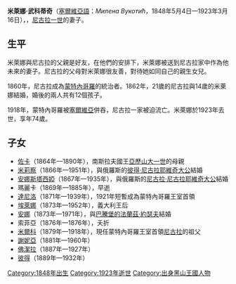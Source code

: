 {{Expand language|1=en|time=2020-08-02T04:24:21+00:00}}
{{Unreferenced|time=2020-08-02T04:24:21+00:00}}
{{Infobox royalty|consort=yes
| name        = 米萊娜·武科蒂奇
| image       = Queen of Montenegro.jpg
| succession  = 蒙特內哥羅親王妃
| reign       = 1862年11月8日 — 1910年8月28日
| succession1 = 蒙特內哥羅王后
| reign1      = 1910年8月28日 — 1918年11月26日
| birth_date  = {{birth date|1848|5|4|df=y}}
| birth_place = [[黑山公國|蒙特內哥羅親王國]][[采蒂涅|采蒂涅]]
| death_date  = {{death date and age|1923|3|16|1848|5|4|df=y}}
| death_place = [[法蘭西第三共和國|法蘭西第三共和國]][[昂蒂布|昂蒂布]]
| spouse      = {{marriage|[[尼古拉一世_(蒙特內哥羅)|尼古拉一世]]|1862|1921|end=夫逝}}
| issue       = [[蒙特內哥羅的佐卡|佐卡公主]]<br>[[蒙特內哥羅的米莉察|米莉察公主]]<br>[[蒙特內哥羅的安娜斯塔西婭|安娜斯塔西婭公主]]<br>[[達尼洛王儲|達尼洛王儲]]<br>[[埃萊娜_(意大利王后)|埃萊娜公主]]<br>[[蒙特內哥羅的安娜|安娜公主]]<br>[[蒙特內哥羅的米爾科|米爾科王子]]<br>[[蒙特內哥羅的謝妮亞|謝妮亞公主]]<br>[[蒙特內哥羅的佛潔拉|佛潔拉公主]]<br>[[蒙特內哥羅的彼得|彼得王子]]
| father      = [[皮塔爾·武科蒂奇|皮塔爾·武科蒂奇]]
| mother      = 耶勒娜·弗耶夫蒂奇
| religion    = [[東正教|東正教]]
| signature   = SMilena.JPG
}}
'''米萊娜·武科蒂奇'''（[[塞爾維亞語|塞爾維亞語]]：''Милена Вукотић''，1848年5月4日—1923年3月16日），{{le|蒙特內哥羅王后|List of Montenegrin consorts}}，[[尼古拉一世_(蒙特內哥羅)|尼古拉一世]]的妻子。

== 生平 ==
米萊娜與尼古拉的父親是好友，在他們的安排下，米萊娜被送到尼古拉家中作為他未來的妻子。尼古拉的父母對米萊娜很友善，對待她如同自己的親生女兒。

1860年，尼古拉成為[[黑山公國|蒙特內哥羅]]的統治者。1862年，21歲的尼古拉與14歲的米萊娜結婚，婚後的兩人共有12個孩子。

1918年，蒙特內哥羅被[[塞尔维亚王国_(近代)|塞爾維亞]]併吞，尼古拉一家被迫流亡。米萊娜於1923年去世，享年74歲。

== 子女 ==
* [[蒙特內哥羅的佐卡|佐卡]]（1864年—1890年），南斯拉夫國王[[亞歷山大一世_(南斯拉夫)|亞歷山大一世]]的母親
* [[蒙特內哥羅的米莉察|米莉察]]（1866年—1951年），與俄羅斯的[[彼得·尼古拉耶維奇大公|彼得·尼古拉耶維奇大公]]結婚
* [[蒙特內哥羅的安娜斯塔西婭|安娜斯塔西婭]]（1867年—1935年），與俄羅斯的[[尼古拉·尼古拉耶維奇大公_(1856-1929)|尼古拉·尼古拉耶維奇大公]]結婚
* 瑪麗卡（1869年—1885年），早逝
* [[達尼洛王儲|達尼洛]]（1871年—1939年），1921年短暫成為蒙特內哥羅王室首領
* [[蒙特內哥羅的埃萊娜|埃萊娜]]（1873年—1952年），義大利王后
* [[蒙特內哥羅的安娜|安娜]]（1873年—1971年），與[[弗朗西斯·約瑟夫王子_(巴騰堡)|巴騰堡的法蘭茲·約瑟夫]]結婚
* 索菲亞（1876年—1876年），夭折
* [[蒙特內哥羅的米爾科|米爾科]]（1879年—1918年），現任蒙特內哥羅王室首領[[尼古拉_(蒙特內哥羅王儲)|尼古拉]]的祖父
* [[蒙特內哥羅的謝妮亞|謝妮亞]]（1881年—1960年）
* [[蒙特內哥羅的佛潔拉|佛潔拉]]（1887年—1927年）
* [[蒙特內哥羅的彼得|彼得]]（1889年—1932年）

[[Category:1848年出生|Category:1848年出生]]
[[Category:1923年逝世|Category:1923年逝世]]
[[Category:出身黑山王國人物|Category:出身黑山王國人物]]